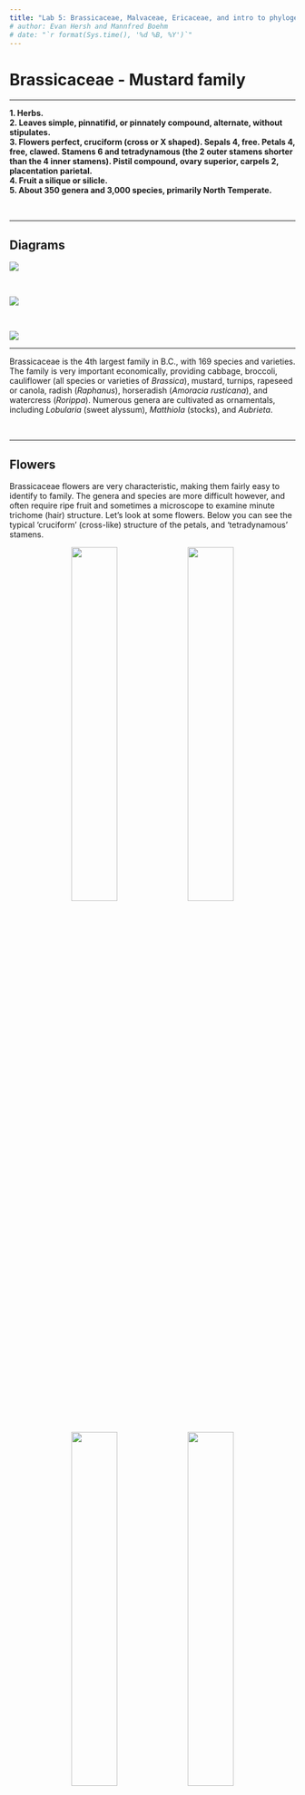 ```yaml
---
title: "Lab 5: Brassicaceae, Malvaceae, Ericaceae, and intro to phylogenetics"
# author: Evan Hersh and Mannfred Boehm
# date: "`r format(Sys.time(), '%d %B, %Y')`"
---
```


# Brassicaceae - Mustard family

---

**1.  Herbs.**  
**2.	Leaves simple, pinnatifid, or pinnately compound, alternate, without stipulates.**  
**3.	Flowers perfect, cruciform (cross or X shaped).  Sepals 4, free.  Petals 4, free, clawed.  Stamens 6 and tetradynamous (the 2 outer stamens shorter than the 4 inner stamens).  Pistil compound, ovary superior, carpels 2, placentation parietal.**  
**4.  Fruit a silique or silicle.**  
**5.  About 350 genera and 3,000 species, primarily North Temperate.**  

&nbsp;

---

## Diagrams

![](media/diagram_Brassicaceae1.png)

&nbsp;

![](media/diagram_Brassicaceae2.png)

</br>

![](media/diagram_Brassicaceae3.png)

---

Brassicaceae is the 4th largest family in B.C., with 169 species and varieties.  The family is very important economically, providing cabbage, broccoli, cauliflower (all species or varieties of *Brassica*), mustard, turnips, rapeseed or canola, radish (*Raphanus*), horseradish (*Amoracia rusticana*), and watercress (*Rorippa*).  Numerous genera are cultivated as ornamentals, including *Lobularia* (sweet alyssum), *Matthiola* (stocks), and *Aubrieta*.

&nbsp;

---

## Flowers

Brassicaceae flowers are very characteristic, making them fairly easy to identify to family. The genera and species are more difficult however, and often require ripe fruit and sometimes a microscope to examine minute trichome (hair) structure. Let's look at some flowers. Below you can see the typical 'cruciform' (cross-like) structure of the petals, and 'tetradynamous' stamens.

<p align="center">
![](./media/Brassicaceae_1.jpeg){width=40%} ![](./media/Brassicaceae_2.jpeg){width=40%}
![](./media/Brassicaceae_3.jpeg){width=40%} ![](./media/Brassicaceae_4.jpeg){width=40%}
</p>

&nbsp;

The petals typically have a narrow "claw" at the base, with the "blade" bending outwards at the throat of the corolla. 

<p align="center">
![](./media/Brassicaceae_5.jpeg){width=40%} ![](./media/Brassicaceae_6.jpeg){width=40%}
</p>

&nbsp;

Petals tend to be white, yellow, or pink/purple in the Brassicaceae. Keep in mind these colours, along with 4-petals arranged in a cross-shape and tetradynamous stamens, to help yourself identify this family confidently. 

<p align="center">
![](./media/Brassicaceae_20.jpeg){width=40%}
![](./media/Brassicaceae_21.jpeg){width=40%}
</p>

---

## Fruit

As mentioned above, much of the Brassicaceae key is concerned with fruits. The family has two unique fruit types, siliques and silicles. Siliques are more the twice as long as they are wide (appearing long and narrow), while silicles are less than two times as long as wide (appearing short and wide in comparison). Can you identify which is which from the photos below?

<p align="center">
![](./media/Brassicaceae_7.jpeg){width=40%} ![](./media/Brassicaceae_8.jpeg){width=40%}
![](./media/Brassicaceae_9.jpeg){width=40%} ![](./media/Brassicaceae_10.jpeg){width=40%}
</p>

&nbsp;

Siliques and silicles are dehiscent fruit from a 2-carpellate, 2-loculed ovary. The two carpels (or valves) split away from a central structure called a "replum", which is a thin, often papery/translucent plane that sits in between the two valves like a wall. These fruit are typically flattened in two different ways: if the fruit is flattened parallel to the replum (so that the replum is rather wide) we refer to that as "compressed", and if the fruit is flattened perpendicular to the replum (so that the replum is quite thin) we call that "obcompressed". See if you can identify the two valves, replum, and the type of compression in the fruit below. 

<!-- (hint: it is also possible that the fruit are not flattened in either direction, which would be described as "terete", or cylindrical in cross-section...) -->

<p align="center">
![](./media/Brassicaceae_11.jpeg){width=40%} 
![](./media/Brassicaceae_12.jpeg){width=40%}
![](./media/Brassicaceae_13.jpeg){width=40%} ![](./media/Brassicaceae_14.jpeg){width=40%}
![](./media/Brassicaceae_15.jpeg){width=40%} ![](./media/Brassicaceae_16.jpeg){width=40%}
</p>

&nbsp;

---

## Leaves

Brassicaceae leaves can be simple or compound, and are arranged alternatively and without stipules. Many leaves are "pinnatifid", which are pinnately divided or lobed but not all the way to the midrib of the leaf (do you see how this is different from compound leaves?). 

<p align="center">
![](./media/Brassicaceae_17.jpeg){width=80%} 
</p>

&nbsp;

A variation on pinnatifid is lyrate, which is similar except the leaves have a large/rounded terminal lobe with the lobes getting smaller towards the base of the leaf. Here is an example from *Arabidopsis lyrata*.

<p align="center">
![](./media/Brassicaceae_22.png){width=80%} 
</p>

</br>

Another important characteristic for identification is trichomes, which can be quite complex and varied in the Brassicaceae. A stunning example of intricate trichome morphology is displayed in the genus *Draba* (Evan's personal favorite genus!!!), a hyper-diverse group that are typically only found in alpine areas. *Draba* (amongst many other members of Brassicaceae) have particular trichome patterns that can be useful (and sometimes necessary) to identify individual species. Can you identify different types of trichomes in the two *Draba* species below? Make sure you zoom in!

<p align="center">
![](./media/Brassicaceae_18.jpeg){width=40%}
![](./media/Brassicaceae_19.jpeg){width=40%}
</p>

&nbsp;



---

## KNOWLEDGE CHECK 5.1

Draw a representative Brassicaceae plant (feel free to use your imagination), and make sure to include the following:

- Flowers with typical Brassicaceous features.
- A fully developed fruit. Indicate whether it is a silicle or a silique. Include a section to see the parts inside.
- Pinnatifid or Lyrate leaves
- Trichomes - pick a type from the diagrams and make sure to label properly.
- Make sure to label your drawing with the following terms (if present): sepals, petals, claw and blade, stamens, pistil (label all parts), silicle or silique, valves and replum. 

---

# Malvaceae - Mallow family

---

**1.	Mostly herbs, some shrubs or small trees, usually with stellate hairs.**  
**2.	Leaves simple, petiolate, alternate, palmately veined and often palmately lobed, 	with stipules.**  
**3.	Flowers perfect or rarely unisexual, usually radially symmetrical.  Sepals 5, 	usually fused below, sometimes with calyx-like involucral bracts below the true 	calyx.  Petals 5, separate, short clawed, attached to staminal tube just above 	receptacle.  Stamens numerous, monadelphous, filaments connate into a tube 	around the ovary and style.  Pistil compound, ovary superior, carpels 2-many, 	placentation axile.**  
**4.	Fruit usually a capsule or schizocarp, separating into mericarps.**  
**5.	About 100 genera and 2000 species, widespread but mostly tropical, often in dry 	areas.**  

## Diagrams

![](media/diagram_Malvaceae1.png)

&nbsp;

![](media/diagram_Malvaceae2.png)

&nbsp;

![](media/diagram_Malvaceae3.png)

---

Malvaceae is easily recognized by the filaments connate into a tube around the ovary, and the alternate, palmately-veined leaves with stellate or scaly pubescence.  It is a small family in B.C. with 10 taxa, half of them introduced weeds.  Several genera are grown as ornamentals, including *Althea*, hollycock, *Hibiscus*, *Sidalcea*, and *Lavatera*.  Cotton (*Gossypium*) is the most important crop in the family; unripe fruits of okra, *Abelmoschus esculentus*, are used as a vegetable and the fleshy red calyxes of *Hibiscus sabdariffa* (roselle or Jamaica flower) are used for herbal teas, cold drinks, and jelly.

&nbsp;

---

## Flowers

Those familiar with *Hibiscus* flowers should have a pretty good search image in mind for this family. The flowers tend to be large and conspicuous, 5 showy petals, and numerous stamens and styles fused into a prominent central tube rising out of the center. Here are some examples:

<p align="center">
![](./media/Malvaceae_1.jpeg){width=40%}
![](./media/Malvaceae_2.jpeg){width=40%}
</p>

&nbsp;

Here you can see a longitudinal section of the flower:

<p align="center">
![](./media/Malvaceae_3.jpeg){width=80%}
</p>

</br>

And close-ups of the staminal tube with styles emerging through the center:

<p align="center">
![](./media/Malvaceae_4.jpeg){width=40%}
![](./media/Malvaceae_5.jpeg){width=40%}
![](./media/Malvaceae_6.jpeg){width=40%}
![](./media/Malvaceae_7.jpeg){width=40%}
</p>

&nbsp;

Malvaceae flowers tend to have 5 sepals, and many appear to have two sets of sepals. In actuality, the lower ones are a set of calyx-like bracts. 

<p align="center">
![](./media/Malvaceae_8.jpeg){width=80%}
</p>

---

## Leaves

Malvaceae species often have leaves with palmate lobes and venation. Many species also have dense pubescence all over the leaves, stems, and calyxes, often comprised of "stellate" trichomes. 

<p align="center">
![](./media/Malvaceae_9.jpeg){width=40%}
![](./media/Malvaceae_10.jpeg){width=40%}
![](./media/Malvaceae_11.jpeg){width=40%}
![](./media/Malvaceae_12.jpeg){width=40%}
</p>

&nbsp;

---

## Fruit

Malvaceae species either have capsules (in the case of cotton) or "schizocarps" as their fruit type. A schizocarp is a cool looking fruit that somewhat resembles a [bundt cake](https://www.google.com/search?q=bundt+cake&safe=off&client=safari&rls=en&sxsrf=ALeKk00iVqmWeDYha5X2g7WETJ6cTLqxzA:1602280390497&source=lnms&tbm=isch&sa=X&ved=2ahUKEwjo8YXMv6jsAhWXvp4KHfKxD54Q_AUoAXoECDYQAw&biw=1881&bih=994) in appearance. It splits into several segments called "mericarps", each representing a single, indehiscent carpel with one seed inside. Once the schizocarp is mature, the mericarps harden and fall out individually.

<p align="center">
![](./media/Malvaceae_13.jpeg){width=40%}
![](./media/Malvaceae_14.jpeg){width=40%}
![](./media/Malvaceae_15.jpeg){width=40%}
![](./media/Malvaceae_16.jpeg){width=40%}
</p>

&nbsp;

---

## KNOWLEDGE CHECK 5.2

Draw a Malvaceae plant (feel free to use your imagination), and make sure to include the following:

- Representative flower complete with calyx-like bracts and stamen tube.
- Palmately lobed leaves with trichomes.
- A fully developed schizocarp.
- Make sure to include the following labels: petals, sepals, bracts, stamens, styles, leaf, trichomes, schizocarp, mericarp.

---

# Ericaceae - Heath family

---

**1.	Mostly shrubs or autotrophic or saprophytic herbs which are sometimes separated into two other families, the Monotropaceae and Pyrolaceae.**  
**2.	Leaves simple, alternate, often leathery and evergreen, without stipules.**  
**3.	Flowers perfect, usually actinomorphic.  Sepals usually 4 or 5.  Petals usually 4 or 5, usually fused.  Stamens usually 4, 5, 8 or 10, free from corolla, anthers usually with poricidal dehiscence.  Pistil compound, ovary superior or inferior, carpels usually 4-12, placentation axile.**  
**4. 	Fruit a capsule, berry, or berrylike drupe.**  
**5.	About 75 genera and 2,000 species, primarily in cold temperate regions and at high elevations on tropical mountains, often growing in acid soils or bogs.**  

---

## Diagrams

![](media/diagram_Ericaceae1.png)

</br>

![](media/diagram_Ericaceae2.png)

</br>

![](media/diagram_Ericaceae3.png)

---

Members of the Ericaceae are common shrubs in B.C.  Familiar genera include *Arbutus*, *Arctostaphylos* (kinnikinnick), *Gaultheria* (salal, wintergreen), *Kalmia* (swamp laurel), *Ledum* (now *Rhododendron*, Labrador tea), *Rhododendron*, and *Vaccinium* (blueberries, cranberries, and huckleberries).  Many genera are cultivated as ornamentals.

The Ericaceae traditionally consists of 4 subfamilies which are sometimes but incorrectly considered separate families.

Ericoideae -  Photosynthetic shrubs, ovary superior, petals usually fused, sometimes free, anthers usually with pores, sometimes slits, pollen shed in tetrads.  (*Erica*, *Rhododendron*, *Gaultheria*).  
Vaccinioideae  -  Photosynthetic shrubs, ovary inferior, petals fused, anthers with pores, pollen shed in tetrads (*Vaccinium*).  
Pyroloideae - Photosynthetic or saprophytic herbs, ovary superior, petals free or slightly fused, anthers with pores, pollen shed in tetrads (*Pyrola*).  
Monotropoideae - Saprophytic herbs, ovary superior, petals fused or free, anthers with slits, pollen grains shed individually (*Monotropa*, *Allotropa*).  

Recent cladistic analyses of DNA sequences have resulted in Empetraceae and Epacridaceae being added to Ericaceae.  *Empetrum* (crowberry) occurs in B.C. and is basically a wind pollinated Ericaceae with reduced flowers.  Epacridaceae were primarily Australian, and no one could tell them from Ericaceae anyway.

&nbsp;

---

## Flowers

Ericaceae flowers are characterized as "urceolate" or urn-shaped. The corollas are sympetalous (peak at the top to count the number of corolla lobes), and flowers can have superior or inferior ovaries. 

<p align="center">
![](./media/Ericaceae_1.jpeg){width=40%}
![](./media/Ericaceae_2.jpeg){width=40%}
![](./media/Ericaceae_3.jpeg){width=40%}
![](./media/Ericaceae_4.jpeg){width=40%}
</p>

&nbsp;

Ericaceae species have very cool stamens that are adapted to buzz pollination. The stamens have expanded filaments with conspicuous awns that release pollen via "poricidal" dehiscence. When bumblebees visit the flower and climb inside the corolla, the buzzing from their wings vibrates the awns (which act like little tuning forks), causing pollen to be released from the pores on top. Pretty cool! Can you identify the filaments, pores, and awns in the pictures below?

<p align="center">
![](./media/Ericaceae_5.jpeg){width=40%}
![](./media/Ericaceae_6.jpeg){width=40%}
![](./media/Ericaceae_7.jpeg){width=40%}
![](./media/Ericaceae_8.jpeg){width=40%}
</p>

&nbsp;

---

## Fruit

Ericaceae often have berries or berry-like capsules as their fruit type. 

<p align="center">
![](./media/Ericaceae_9.jpeg){width=40%}
![](./media/Ericaceae_10.jpeg){width=40%}
![](./media/Ericaceae_11.jpeg){width=40%}
![](./media/Ericaceae_12.jpeg){width=40%}
</p>

&nbsp;

Most are familiar with blueberries (*Vaccinium* sp.), which produce berries from an inferior ovary. What indicates that blueberries develop from inferior ovaries?

<p align="center">
![](./media/Ericaceae_14.jpeg){width=40%}
![](./media/Ericaceae_15.jpeg){width=40%}
</p>

&nbsp;

If you look closely at a salal "berry", you'll see that it actually has a capsule enclosed within a fleshy, juicy calyx. Would this be considered a superior or inferior ovary?

<p align="center">
![](./media/Ericaceae_13.jpeg){width=80%}
</p>

<p align="center">
![](https://media.giphy.com/media/jQJcOUKWMasNexcR0n/giphy.gif)
</p>

&nbsp;

---

## Leaves

Members of the Ericaceae tend to have simple, evergreen, leathery leaves without stipules. These features may help you differentiate this family from Rosaceae, which may appear similar at times (e.g., comparing a Rosaceous plant with pomes vs an Ericaceous plant with berries...).

<p align="center">
![](./media/Ericaceae_16.jpeg){width=40%}![](./media/Ericaceae_17.jpeg){width=40%}
![](./media/Ericaceae_18.jpeg){width=40%}![](./media/Ericaceae_19.jpeg){width=40%}
</p>

</br>

---

## KNOWLEDGE CHECK 5.3

Draw a typical member of the Ericaceae (feel free to use your imagination), and include the following:

- An Ericaceous flower with urceolate corolla and characteristic stamens.
- Simple, evergreen leaves.
- Include a drawing of a mature fruit. Make sure to label the type, and whether it originated from a superior or inferior ovary.
- Make sure to include the following labels: calyx, corolla, stamens (label all parts), pistil (label position and all parts), fruit (label the type), leaves. 

</br>

---

# Introduction to phylogenetics

---

&nbsp;


## Motivation

Phylogenetics is one of the most important and controversial fields within plant taxonomy. The ability to sequence and compare plant DNA has split, grouped, and uncovered taxa in ways never expected. In modern plant taxonomy, phylogenetic relationships are a key piece of evidence to consider when delimiting species. In this lab, we'll be downloading and aligning DNA sequences from the species you found in your iNaturalist project! Using these sequences, we'll construct a phylogenetic tree and consider whether the species relationships support what you have learned about the taxonomic organization (e.g. grouping by family) of these taxa. 

Specifically, you will be downloading sequences from the *rbcL* gene region, a region of the genome that is commonly used for plant **DNA barcoding**. DNA barcodes are universally recoverable chunks of DNA that are used for the identification of taxa at the species level. These regions of the genome vary between species, but are conserved enough (not evolving rapidly) within species that they can be confidently used for species identification. DNA barcoding has become an extremely useful tool for researchers, allowing species identification from all types of tissue (i.e., stems, leaves, fruit, seeds, even old/damaged herbarium specimens!), the identification of cryptic (very morphologically similar) species, and even the discovery of new species! In addition, genetic variation of barcoded regions can be compared between species to give a cursory overview of their phylogenetic relationships - this is what you'll be using *rbcL* for today! 

If you are interested in learning more about DNA barcoding, read [this paper](https://onlinelibrary.wiley.com/doi/10.1111/jse.12254) by John Kress (2017) to get a recent overview of the past and future applications of plant DNA barcodes.

</br>

---

## Outcomes

By the end of this tutorial you will have: 

1. Experience using Genbank, MUSCLE, and NCBI tree viewer.

2. Familiarity with Genbank and the types of data that can be obtained, 

3. The tools and knowledge needed to create your own phylogenetic tree to be included in the written component of Project 1 (iNaturalist).

---

## Activity 1: Search Genbank for sequence data

After you have identified your 10 iNaturalist species, [navigate to the GenBank website](https://www.ncbi.nlm.nih.gov/genbank/). From the drop-down menu next to the search bar, make sure that the database selected is *Nucleotide*. Type in the scientific name of your first plant, followed by the name of the barcode. For demonstration purposes we'll use five species (two of which are from the same family, the other three from different families), and the *rbcL* barcode. Here's what our first search looks like:

![](media/lab5_genbank1.png) 

</br>

The search will return list of sequence submissions from various authors and projects that have barcoded that species. When possible, use sequences that were generated from the same project &mdash; you can check by clicking on an entry and looking at the AUTHORS and TITLE entries. If you can't find sequences from the same project, try to find entries that are of similar length (e.g., 500-600 bp). 

<!-- For our *Antennaria* sequences, we'll be using rbcL sequences generated by [Fenneman and Graham (2016)](https://open.library.ubc.ca/cIRcle/collections/ubctheses/24/items/1.0340546) as part of their contribution to barcode over 5000 vascular plants [representing the flora of Canada](https://bsapubs.onlinelibrary.wiley.com/doi/full/10.3732/apps.1700079).  -->

After entering your search query, click on the 'FASTA' option under any entry to see the DNA sequence:

![](media/lab5_genbank2.png)

</br>

To save the sequence, we'll copy the sequence string, as well as the header information (everything in the box above). Paste the FASTA entry into a text editor. Repeat this procedure for the remaining taxa, pasting the FASTA entries into your text document, with each entry separated by a blank line. Then, simplify the headers by writing the scientific name with the genus, species, and family separated by underscores "_". Make sure to keep the ">" symbol at the beginning.

![](media/lab5_genbank3.png)

Once you've done this for your 10 iNaturalist species, you will **add one more** *rbcL* sequence from *Selaginella kraussiana* (Selaginellaceae). This is a species of clubmoss (some of you may recognize it from BIOL 210), which is an early-diverging seedless vascular plant that will serve as your **outgroup**. In phylogenetics, [outgroups](https://en.wikipedia.org/wiki/Outgroup_(cladistics)) are taxa that are more distantly related to your focal taxa (or "ingroup"), and will help provide a point of comparison for the relationships between your iNaturalist species.

&nbsp;

## Activity 2: Multiple Sequence Alignment

In order to compare the similarities of our sequences, we need to first align them. This ensures that any differences between samples are not caused simply by different reading frames. While we *could* align our sequences by eye, we'll use the MUSCLE algorithm which is much faster and reproducible. [Navigate to the MUSCLE webpage](https://www.ebi.ac.uk/Tools/msa/muscle/), and paste all of your sequences into the first box:

![](media/lab5_muscle1.png)

</br>

After pasting your sequences, scroll down and click "Submit". The results page will show you the optimal alignment of your *rbcL* sequences. To see the associated phylogram, click on "Phylogenetic Tree" tab. Copy the text under "Tree Data" to use for Activity 3.

![](media/lab5_muscle2.png)

</br>

## Activity 3: Making a custom phylogenetic tree

Now that you've aligned your sequences and generated a phylogenetic tree, we can visualize it in the [NCBI Tree Viewer](https://www.ncbi.nlm.nih.gov/projects/treeview/). Click on the "Upload your data" button, select "Text" from the left-side panel, and paste in your tree data from the previous activity. Click upload and it will generate your tree!

![](media/lab5_tree1.png)

![](media/lab5_tree2.png)

</br>

You've now made your very own phylogenetic tree! You can click the "Tool" drop-down menu at the top right to play with the options a little bit, for example you can change the layout from the "Radial" default to another of your choosing. You now have the possibility to export your tree to a variety of formats that can be used in more advanced phylogenetics programs, or export it as a .pdf. Unfortunately, the .pdf export option does not work very well (text is huge and cut off, and the scale bar does not appear accurate either). The simplest option is to take a screenshot of your tree in the browser, and make sure to include the scalebar as well.

![](media/lab5_tree3.png)

---

## KNOWLEDGE CHECK 5.4

Follow the above instructions to create a phylogenetic tree of your iNaturalist observations. This will be included in your [Project 1](BIOL_324_Lab_1.html) written component. 

Here are some tips:

* Make sure to include all 10 of your iNaturalist observations as well as *Selaginella kraussiana* as an outgroup. 
  * Ensure that the species in your tree match up with the identifications on your iNaturalist observations. Don't worry, if your identification is wrong for your iNaturalist component, you won't be docked twice for it also being wrong in your tree ;-)
  * Most plant species should have an *rbcL* sequence on GenBank, but if there isn't one for one of your plants you can try to find another species from the same genus. If there are no sequences from any other member of the genus, then you can leave it out of your tree. In either case (you included a different species from the same genus or could not include one in your tree), **you must make a note of it in your report and discuss why it might be missing from GenBank**.
* Make sure to include the scalebar. This is an important component of any phylogenetic tree (or map for that matter) and needs to be included.
* Make sure that none of your species/family names are cut off (you can see "Selaginellaceae" is cut off in the above example). If they are cut off, try re-making your tree without the family name and insert it manually using another program (Preview, Paint, or Powerpoint are good options for this). 
